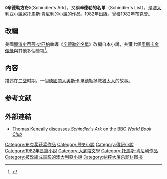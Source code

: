 {{noteTA
|G1=Show
|G2=Movie
|1=zh-hans:辛德勒;zh-hk:舒特拉;zh-tw:辛德勒;
}}
{{Expand|time=2017-07-17T18:27:26+00:00}}
{{Infobox book 
| name          = 
辛德勒方舟| title_orig    = 
| translator    = 
| image         = 
| caption =
| author        = [[托馬斯·肯尼利|托馬斯·肯尼利]]
| illustrator   = 
| cover_artist  = 
| country       = [[澳大利亞|澳大利亞]]
| language      = [[英語|英語]]
| series        = 
| genre         = [[傳記小說|傳記小說]]
| publisher     = [[霍德和斯托頓|霍德和斯托頓]]
| release_date  = 1982年10月18日
| english_release_date =
| media_type    = [[精裝|精裝]]和[[平裝|平裝]]
| pages         = 380頁（精裝）
| isbn          = ISBN 0-340-27838-2（精裝）
| oclc= 8994901
| preceded_by   = 
| followed_by   = 
}}

《'''辛德勒方舟'''》（Schindler's Ark），又稱'''辛德勒的名單'''（Schindler's List），是[[澳大利亞|澳大利亞]][[小說家|小說家]][[托馬斯·肯尼利|托馬斯·肯尼利]]的[[小說|小說]]的作品，1982年出版。曾獲1982年[[布克獎|布克獎]]。

==改編==
美國[[導演|導演]][[史蒂芬·史匹柏|史蒂芬·史匹柏]]執導《[[辛德勒的名單|辛德勒的名單]]》改編自本小說，共獲七個[[奧斯卡金像獎|奧斯卡金像獎]]與其他多個獎項<ref name="Oscars1994">{{Cite web |url=http://www.oscars.org/awards/academyawards/legacy/ceremony/66th-winners.html |title=The 66th Academy Awards (1994) Nominees and Winners |accessdate=2011-08-04 |work=oscars.org |archive-date=2013-12-24 |archive-url=https://web.archive.org/web/20131224030132/http://www.oscars.org/awards/academyawards/legacy/ceremony/66th-winners.html |dead-url=no }}</ref>。

==內容==
描述在[[二战|二战]]时期，一個[[德國|德國]][[商人|商人]][[奧斯卡·辛德勒|奧斯卡·辛德勒]]拯救[[猶太人|猶太人]]的故事。

== 参考文献 ==
{{Reflist}}

==外部連結==
* [http://www.bbc.co.uk/worldservice/specials/133_wbc_archive_new/page4.shtml Thomas Keneally discusses ''Schindler's Ark''] on the BBC ''[[World_Book_Club|World Book Club]]''

{{布克奖}}
{{Authority control}}
[[Category:布克奖获奖作品|Category:布克奖获奖作品]]
[[Category:歷史小說|Category:歷史小說]]
[[Category:傳記小說|Category:傳記小說]]
[[Category:1982年長篇小說|Category:1982年長篇小說]]
[[Category:大屠殺文學|Category:大屠殺文學]]
[[Category:托馬斯·肯尼利作品|Category:托馬斯·肯尼利作品]]
[[Category:被改編成電影的澳大利亞小說|Category:被改編成電影的澳大利亞小說]]
[[Category:纳粹大屠杀题材图书|Category:纳粹大屠杀题材图书]]